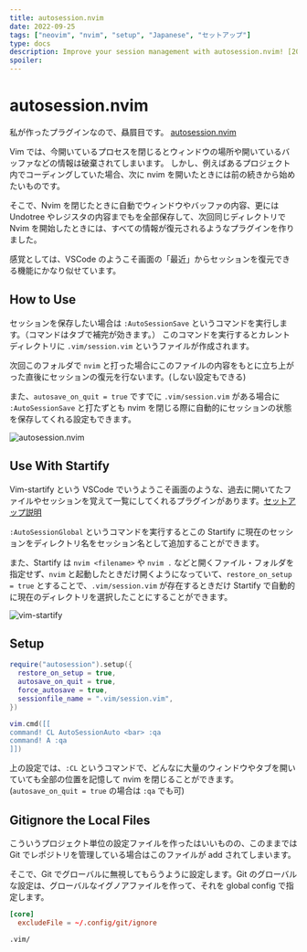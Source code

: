 ```yaml
---
title: autosession.nvim
date: 2022-09-25
tags: ["neovim", "nvim", "setup", "Japanese", "セットアップ"]
type: docs
description: Improve your session management with autosession.nvim! [20-utility-config/autosession]
spoiler:
---
```


# autosession.nvim

私が作ったプラグインなので、贔屓目です。
[autosession.nvim](https://github.com/pysan3/autosession.nvim)

Vim では、今開いているプロセスを閉じるとウィンドウの場所や開いているバッファなどの情報は破棄されてしまいます。
しかし、例えばあるプロジェクト内でコーディングしていた場合、次に nvim を開いたときには前の続きから始めたいものです。

そこで、Nvim を閉じたときに自動でウィンドウやバッファの内容、更には Undotree やレジスタの内容までもを全部保存して、次回同じディレクトリで Nvim を開始したときには、すべての情報が復元されるようなプラグインを作りました。

感覚としては、VSCode のようこそ画面の「最近」からセッションを復元できる機能にかなり似せています。

## How to Use

セッションを保存したい場合は `:AutoSessionSave` というコマンドを実行します。（コマンドはタブで補完が効きます。）
このコマンドを実行するとカレントディレクトリに `.vim/session.vim` というファイルが作成されます。

次回このフォルダで `nvim` と打った場合にこのファイルの内容をもとに立ち上がった直後にセッションの復元を行ないます。(しない設定もできる)

また、`autosave_on_quit = true` ですでに `.vim/session.vim` がある場合に `:AutoSessionSave` と打たずとも nvim を閉じる際に自動的にセッションの状態を保存してくれる設定もできます。

![autosession.nvim](https://user-images.githubusercontent.com/41065736/155856720-f9367491-c4ba-47ed-973c-d1e1ac424c65.GIF)

## Use With Startify

Vim-startify という VSCode でいうようこそ画面のような、過去に開いてたファイルやセッションを覚えて一覧にしてくれるプラグインがあります。[セットアップ説明](/20-utility-config/vim-startify)

`:AutoSessionGlobal` というコマンドを実行するとこの Startify に現在のセッションをディレクトリ名をセッション名として追加することができます。

また、Startify は `nvim <filename>` や `nvim .` などと開くファイル・フォルダを指定せず、`nvim` と起動したときだけ開くようになっていて、`restore_on_setup = true` とすることで、`.vim/session.vim` が存在するときだけ Startify で自動的に現在のディレクトリを選択したことにすることができます。

![vim-startify](https://github.com/mhinz/vim-startify/raw/master/images/startify-menu.png)

## Setup

```lua filename="20-utility-config/autosession.lua"
require("autosession").setup({
  restore_on_setup = true,
  autosave_on_quit = true,
  force_autosave = true,
  sessionfile_name = ".vim/session.vim",
})

vim.cmd([[
command! CL AutoSessionAuto <bar> :qa
command! A :qa
]])
```

上の設定では、`:CL` というコマンドで、どんなに大量のウィンドウやタブを開いていても全部の位置を記憶して nvim を閉じることができます。(`autosave_on_quit = true` の場合は `:qa` でも可)

## Gitignore the Local Files

こういうプロジェクト単位の設定ファイルを作ったはいいものの、このままでは Git でレポジトリを管理している場合はこのファイルが add されてしまいます。

そこで、Git でグローバルに無視してもらうように設定します。Git のグローバルな設定は、グローバルなイグノアファイルを作って、それを global config で指定します。

```toml filename="~/.config/git/config"
[core]
  excludeFile = ~/.config/git/ignore
```

```txt filename="~/.config/git/ignore"
.vim/
```
